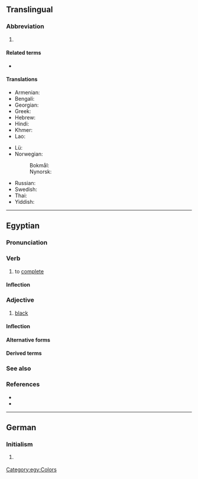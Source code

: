 {{also|.km|KM}}
{{character info/new|㎞}}
==Translingual==

===Abbreviation===
{{rfc-header|Abbreviation}}
{{head|mul|abbreviation}}

# {{SI-unit-abb2|kilo|meter|metre|[[length]]}}

====Related terms====
* {{l|mul|kms}}

====Translations====
{{trans-top|kilometer}}
* Armenian: {{t|hy|կմ}}
* Bengali: {{t-needed|bn}}
* Georgian: {{t|ka|კმ}}
* Greek: {{t|el|χλμ.}}
* Hebrew: {{t|he|ק”מ|sc=Hebr}}
* Hindi: {{t|hi|सहस्रमान|tr=sahasramān|sc=Deva}}
* Khmer: {{t|km|គ.ម|tr=km|sc=Khmr}}
* Lao: {{t|lo|ກມ}}
{{trans-mid}}
* Lü: {{t|khb|ᦜᧅ|tr=la᷄k|sc=Talu}}
* Norwegian:
*: Bokmål: {{t+|nb|km}}
*: Nynorsk: {{t|nn|km}}
* Russian: {{t+|ru|км}}
* Swedish: {{t+|sv|km}}
* Thai: {{t+|th|กม.|tr=km.}}
* Yiddish: {{t-needed|yi}}
{{trans-bottom}}

----

==Egyptian==

===Pronunciation===
{{egy-IPA-E}}

===Verb===
{{egy-verb|2-lit|head=<hiero>km-m</hiero>}}

# {{lb|egy|transitive}} to [[complete]]

====Inflection====
{{egy-conj-2-lit|km|kmm}}

===Adjective===
{{egy-adj|head=<hiero>km-m-D3</hiero>}}

# [[black]]

====Inflection====
{{egy-decl-adj|km|ptcp=pa}}

====Alternative forms====
{{egy-hieroforms
|<hiero>km:Y1</hiero>|read1=km
|<hiero>km</hiero>|read2=km}}

====Derived terms====
{{der2|lang=egy
|{{l|egy|kmt||[[Egypt]]}}
|{{l|egy|kmt}}<sup>?</sup> (“a type of jar”)
|{{l|egy|kmt||the [[Egyptian]]s}}
|{{l|egy|km wr||[[w:Great Bitter Lake|the Bitter Lakes]]}}
|{{l|egy|m km n ꜣt}}}}

===See also===
{{table:colors/egy}}

===References===
* {{R:egy:Faulkner}}
* {{R:egy:Allen|316}}

[[Category:egy:Colors]]

----

==German==

===Initialism===
{{rfc-header|Initialism}}
{{de-initialism}}

# {{initialism of|Kilometer|lang=de}} {{gloss|''American:'' kilometer, ''British:'' kilometre}}